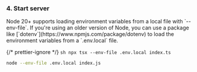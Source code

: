 
### 4. Start server

<Aside type="note" title="env files">
  Node 20+ supports loading environment variables from a local file with
  `--env-file`. If you're using an older version of Node, you can use a package
  like [`dotenv`](https://www.npmjs.com/package/dotenv) to load the environment
  variables from a `.env.local` file.
</Aside>

{/* prettier-ignore */}
<SelectableContent client:idle syncKey="language" frameworkSwitcher>
  <Fragment slot="TS">
    ```sh
    npx tsx --env-file .env.local index.ts
    ```
  </Fragment>
  <Fragment slot="JS">
  ```sh
  node --env-file .env.local index.js
  ```
  </Fragment>
</SelectableContent>

